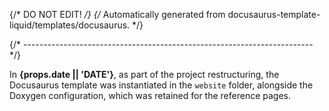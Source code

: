 {/* DO NOT EDIT! */}
{/* Automatically generated from docusaurus-template-liquid/templates/docusaurus. */}

{/* ------------------------------------------------------------------------ */}

In **{props.date || 'DATE'}**, as part of the project restructuring,
the Docusaurus template was instantiated in the `website` folder,
alongside the Doxygen configuration, which was retained for the reference
pages.
